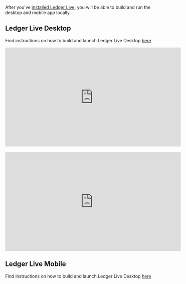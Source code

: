 After you've [installed Ledger Live](./live-common/), you will be able to build and run the desktop and mobile app locally.

## Ledger Live Desktop

Find instructions on how to build and launch Ledger Live Desktop [here](https://github.com/LedgerHQ/ledger-live/tree/develop/apps/ledger-live-desktop) 

<div class="uk-text-center">
  <iframe width="560" height="315" src="https://www.youtube-nocookie.com/embed/BC9IuHIVQfE" title="YouTube video player" frameborder="0" allow="accelerometer; autoplay; clipboard-write; encrypted-media; gyroscope; picture-in-picture" allowfullscreen></iframe>
</div> <br/>
<div class="uk-text-center">
  <iframe width="560" height="315" src="https://www.youtube-nocookie.com/embed/R_IAdQyB2sE" title="YouTube video player" frameborder="0" allow="accelerometer; autoplay; clipboard-write; encrypted-media; gyroscope; picture-in-picture" allowfullscreen></iframe>
</div>

## Ledger Live Mobile

Find instructions on how to build and launch Ledger Live Desktop [here](https://github.com/LedgerHQ/ledger-live/tree/develop/apps/ledger-live-mobile)